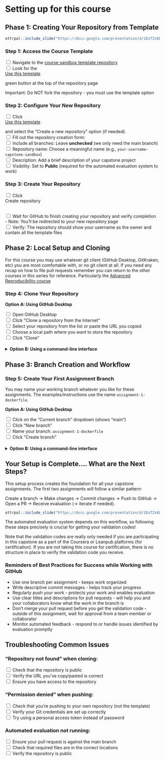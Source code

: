 # Setting up for this course

## Phase 1: Creating Your Repository from Template

```r
ottrpal::include_slide("https://docs.google.com/presentation/d/1ExTZsKDHKM0fIi0_tB80qd8cHvqjEDyNJp-OsnvZ19o/edit?slide=id.g360ed975019_0_188#slide=id.g360ed975019_0_188")
```

### Step 1: Access the Course Template

<input type="checkbox"> Navigate to the [course sandbox template repository](https://github.com/fhdsl/capstone-sandbox)<br/>
<input type="checkbox"> Look for the <div class = "github_button"> <a  href="https://github.com/new?template_name=capstone-sandbox&template_owner=fhdsl" class = "github_button_link"> Use this template</a></div> green button at the top of the repository page<br/>

::: {.notice}
Important: Do NOT fork the repository - you must use the template option
:::

### Step 2: Configure Your New Repository

<input type="checkbox"> Click <div class = "github_button"> <a href="https://github.com/new?template_name=capstone-sandbox&template_owner=fhdsl" class = "github_button_link"> Use this template</a></div> and select the "Create a new repository" option (if needed).<br/>
<input type="checkbox"> Fill out the repository creation form:<br/>
    <input type="checkbox"> Include all branches: Leave **unchecked** (we only need the main branch)<br/>
    <input type="checkbox"> Repository name: Choose a meaningful name (e.g., `your-username-capstone-sandbox`)<br/>
    <input type="checkbox"> Description: Add a brief description of your capstone project<br/>
    <input type="checkbox"> Visibility: Set to **Public** (required for the automated evaluation system to work)<br/>


### Step 3: Create Your Repository

<input type="checkbox"> Click <div class = "github_button"> Create repository </div><br/>
<input type="checkbox"> Wait for GitHub to finish creating your repository and verify completion <br/>
  - Note: You'll be redirected to your new repository page<br/>
  <input type="checkbox"> Verify: The repository should show your username as the owner and contain all the template files<br/>

## Phase 2: Local Setup and Cloning

For this course you may use whatever git client (GitHub Desktop, GitKraken, etc) you are most comfortable with, or no git client at all.
If you need any recap on how to file pull requests remember you can return to the other courses in this series for reference. Particularly the [Advanced Reproducibility course](https://jhudatascience.org/Adv_Reproducibility_in_Cancer_Informatics/using-version-control-with-github.html)

### Step 4: Clone Your Repository

**Option A: Using GitHub Desktop**

<input type="checkbox"> Open GitHub Desktop <br/>
<input type="checkbox"> Click "Clone a repository from the Internet" <br/>
<input type="checkbox"> Select your repository from the list or paste the URL you copied <br/>
<input type="checkbox"> Choose a local path where you want to store the repository <br/>
<input type="checkbox"> Click "Clone" <br/>

####  {.click_to_expand_block}

<details><summary>**Option B: Using a command-line interface**</summary>

Alternatively, you can use a command-line interface (e.g., Command Prompt, PowerShell, the Command Line) rather than GitHub Desktop. If you need to install Git, GitHub provides a [guide for various platforms](https://github.com/git-guides/install-git). Instructions within these sections command-line interface sections will be using "bash".

1. Copy the repository URL:<br/>
    <input type="checkbox"> On your repository page, click the <div class = "github_button"> Code </div> green button <br/>
    <input type="checkbox"> Copy the HTTPS URL (should look like: `https://github.com/yourusername/your-repo-name.git`) <br/>

2. Clone the repository, using the HTTPS URL you've just copied:
   ```bash
   # Navigate to where you want to store the project
   cd ~/Desktop  # or your preferred location

   # Clone the repository
   git clone https://github.com/yourusername/your-repo-name.git

   # Navigate into the repository
   cd your-repo-name
   ```
</details>

####

## Phase 3: Branch Creation and Workflow

### Step 5: Create Your First Assignment Branch

You may name your working branch whatever you like for these assignments. The examples/instructions use the name `assignment-1-dockerfile`.

**Option A: Using GitHub Desktop**

<input type="checkbox"> Click on the "Current branch" dropdown (shows "main") <br/>
<input type="checkbox"> Click "New branch" <br/>
<input type="checkbox"> Name your branch: `assignment-1-dockerfile` <br/>
<input type="checkbox"> Click "Create branch" <br/>

####  {.click_to_expand_block}

<details><summary>**Option B: Using a command-line interface**</summary>

```bash
# Create and switch to a new branch for Assignment 1
git checkout -b assignment-1-dockerfile

# Verify you're on the new branch
git branch
# The asterisk (*) should be next to "assignment-1-dockerfile"
```
</details>

####

## Your Setup is Complete.... What are the Next Steps?

This setup process creates the foundation for all your capstone assignments. The first two assignments will follow a similar pattern:

Create a branch → Make changes → Commit changes → Push to GitHub → Open a PR → Receive evaluation (→ iterate if needed).

```r
ottrpal::include_slide("https://docs.google.com/presentation/d/1ExTZsKDHKM0fIi0_tB80qd8cHvqjEDyNJp-OsnvZ19o/edit?slide=id.g368818bb4f3_0_353#slide=id.g368818bb4f3_0_353")
```

The automated evaluation system depends on this workflow, so following these steps precisely is crucial for getting your validation codes!

Note that the validation codes are really only needed if you are participating in this capstone as a part of the Coursera or Leanpub platforms (for certification). If you are not taking this course for certification, there is no structure in place to verify the validation code you receive.


### Reminders of Best Practices for Success while Working with GitHub

- Use one branch per assignment - keeps work organized
- Write descriptive commit messages - helps track your progress
- Regularly push your work - protects your work and enables evaluation
- Use clear titles and descriptions for pull requests - will help you and your collaborators know what the work in the branch is
- Don't merge your pull request before you get the validation code - outside of this assignment, wait for approval from a team member or collaborator
- Monitor automated feedback - respond to or handle issues identified by evaluation promptly

## Troubleshooting Common Issues

### "Repository not found" when cloning:

<input type="checkbox"> Check that the repository is public <br/>
<input type="checkbox"> Verify the URL you've copy/pasted is correct <br/>
<input type="checkbox"> Ensure you have access to the repository <br/>

### "Permission denied" when pushing:

<input type="checkbox"> Check that you're pushing to your own repository (not the template) <br/>
<input type="checkbox"> Verify your Git credentials are set up correctly <br/>
<input type="checkbox"> Try using a personal access token instead of password <br/>

### Automated evaluation not running:

<input type="checkbox"> Ensure your pull request is against the main branch <br/>
<input type="checkbox"> Check that required files are in the correct locations <br/>
<input type="checkbox"> Verify the repository is public <br/>
